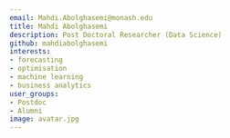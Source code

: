 ```yaml
---
email: Mahdi.Abolghasemi@monash.edu
title: Mahdi Abolghasemi
description: Post Doctoral Researcher (Data Science)
github: mahdiabolghasemi
interests:
- forecasting
- optimisation
- machine learning
- business analytics
user_groups:
- Postdoc
- Alumni
image: avatar.jpg
---
```

